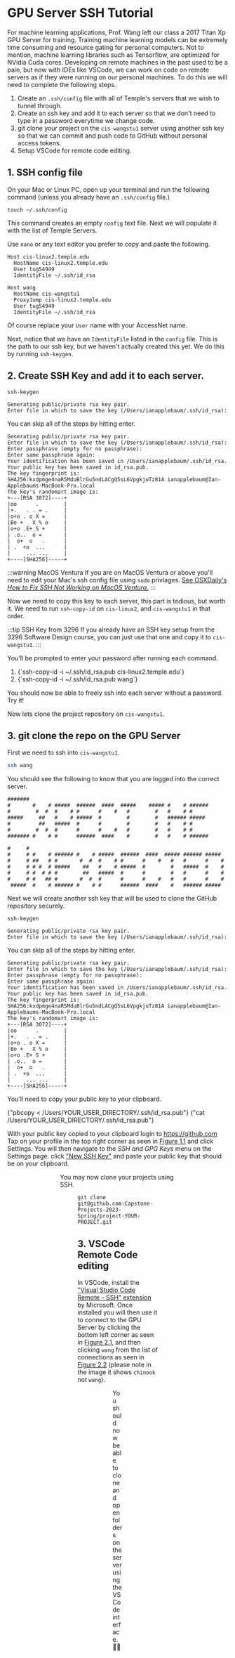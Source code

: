 
# GPU Server SSH Tutorial

For machine learning applications, Prof. Wang left our class a 2017 Titan Xp GPU Server for training. Training machine learning models can be extremely time consuming and resource gating for personal computers. Not to mention, machine learning libraries such as Tensorflow, are optimized for NVidia Cuda cores. Developing on remote machines in the past used to be a pain, but now with IDEs like VSCode, we can work on code on remote servers as if they were running on our personal machines. To do this we will need to complete the following steps.

1. Create an `.ssh/config` file with all of Temple's servers that we wish to tunnel through.
2. Create an ssh key and add it to each server so that we don't need to type in a password everytime we change code.
3. git clone your project on the `cis-wangstu1` server using another ssh key so that we can commit and push code to GitHub without personal access tokens.
4. Setup VSCode for remote code editing.

## 1. SSH config file

On your Mac or Linux PC, open up your terminal and run the following command (unless you already have an `.ssh/config` file.)

```
touch ~/.ssh/config
```

This command creates an empty `config` text file. Next we will populate it with the list of Temple Servers.

Use `nano` or any text editor you prefer to copy and paste the following.

```config
Host cis-linux2.temple.edu
  HostName cis-linux2.temple.edu
  User tug54949
  IdentityFile ~/.ssh/id_rsa

Host wang
  HostName cis-wangstu1
  ProxyJump cis-linux2.temple.edu
  User tug54949
  IdentityFile ~/.ssh/id_rsa
```

Of course replace your `User` name with your AccessNet name.

Next, notice that we have an `IdentityFile` listed in the `config` file. This is the path to our ssh key, but we haven't actually created this yet. We do this by running `ssh-keygen`.

## 2. Create SSH Key and add it to each server.

```shell
ssh-keygen
```

```shell title="save your key"
Generating public/private rsa key pair.
Enter file in which to save the key (/Users/ianapplebaum/.ssh/id_rsa):
```

You can skip all of the steps by hitting enter.

```shell title="successful creation of key"
Generating public/private rsa key pair.
Enter file in which to save the key (/Users/ianapplebaum/.ssh/id_rsa):
Enter passphrase (empty for no passphrase):
Enter same passphrase again:
Your identification has been saved in /Users/ianapplebaum/.ssh/id_rsa.
Your public key has been saved in id_rsa.pub.
The key fingerprint is:
SHA256:kxdpmge4naR5MduBlrGu5ndLACgQ5sL6VpgkjuTz81A ianapplebaum@Ian-Applebaums-MacBook-Pro.local
The key's randomart image is:
+---[RSA 3072]----+
|oo      .        |
|+.   . . = .     |
|o+o . o X =      |
|Bo +   X % o     |
|o+o .E+ S +      |
| .o..  o =       |
|  o+  o   .      |
| .  +o  ...      |
|     ... ...     |
+----[SHA256]-----+
```

:::warning MacOS Ventura
If you are on MacOS Ventura or above you'll need to edit your Mac's ssh config file using `sudo` privlages. [See OSXDaily's *How to Fix SSH Not Working on MacOS Ventura*.](https://osxdaily.com/2022/12/22/fix-ssh-not-working-macos-rsa-issue/)
:::

Now we need to copy this key to each server, this part is tedious, but worth it. We need to run `ssh-copy-id` on `cis-linux2`, and `cis-wangstu1` in that order.

:::tip SSH Key from 3296
If you already have an SSH key setup from the 3296 Software Design course, you can just use that one and copy it to `cis-wangstu1`.
:::

<p>You'll be prompted to enter your password after running each command.</p>
        <ol>
    <li>
        <CodeBlock language="bash"
        >
            {`ssh-copy-id -i ~/.ssh/id_rsa.pub cis-linux2.temple.edu`}
        </CodeBlock>
    </li>
    <li>
        <CodeBlock language="bash"
        >
            {`ssh-copy-id -i ~/.ssh/id_rsa.pub wang`}
        </CodeBlock>
    </li>
</ol>

You should now be able to freely ssh into each server without a password. Try it!

Now lets clone the project repository on `cis-wangstu1`.

## 3. git clone the repo on the GPU Server

First we need to ssh into `cis-wangstu1`.

```bash
ssh wang
```

You should see the following to know that you are logged into the correct server.

```
#######
#       #    # #####  ######  ####  #####    ##### #    # ######
#        #  #  #    # #      #    #   #        #   #    # #
#####     ##   #    # #####  #        #        #   ###### #####
#         ##   #####  #      #        #        #   #    # #
#        #  #  #      #      #    #   #        #   #    # #
####### #    # #      ######  ####    #        #   #    # ######

#     #
#     # #    # ###### #    # #####  ######  ####  ##### ###### #####
#     # ##   # #       #  #  #    # #      #    #   #   #      #    #
#     # # #  # #####    ##   #    # #####  #        #   #####  #    #
#     # #  # # #        ##   #####  #      #        #   #      #    #
#     # #   ## #       #  #  #      #      #    #   #   #      #    #
 #####  #    # ###### #    # #      ######  ####    #   ###### #####
```

Next we will create another ssh key that will be used to clone the GitHub repository securely.

```shell
ssh-keygen
```

```shell title="save your key"
Generating public/private rsa key pair.
Enter file in which to save the key (/Users/ianapplebaum/.ssh/id_rsa):
```

You can skip all of the steps by hitting enter.

```shell title="successful creation of key"
Generating public/private rsa key pair.
Enter file in which to save the key (/Users/ianapplebaum/.ssh/id_rsa):
Enter passphrase (empty for no passphrase):
Enter same passphrase again:
Your identification has been saved in /Users/ianapplebaum/.ssh/id_rsa.
Your public key has been saved in id_rsa.pub.
The key fingerprint is:
SHA256:kxdpmge4naR5MduBlrGu5ndLACgQ5sL6VpgkjuTz81A ianapplebaum@Ian-Applebaums-MacBook-Pro.local
The key's randomart image is:
+---[RSA 3072]----+
|oo      .        |
|+.   . . = .     |
|o+o . o X =      |
|Bo +   X % o     |
|o+o .E+ S +      |
| .o..  o =       |
|  o+  o   .      |
| .  +o  ...      |
|     ... ...     |
+----[SHA256]-----+
```

You'll need to copy your public key to your clipboard.



<Tabs>
    <TabItem value={1} label={"using pbcopy"}>
        <CodeBlock language="bash"
        >
            {"pbcopy < /Users/YOUR_USER_DIRECTORY/.ssh/id_rsa.pub"}
        </CodeBlock>
    </TabItem>
    <TabItem value={2} label={"using cat"}>
        <CodeBlock language="bash" title={"manually copy the output"}
        >
            {"cat /Users/YOUR_USER_DIRECTORY/.ssh/id_rsa.pub"}
        </CodeBlock>
    </TabItem>
</Tabs>

With your public key copied to your clipboard login to https://github.com
Tap on your profile in the top right corner as seen in [Figure 1.1](#figure-1) and click Settings. You will then navigate to the *SSH and GPG Keys* menu on the Settings page. click ["New SSH Key"](#figure-1--2) and paste your public key that should be on your clipboard.


<Figure src={navSettings} caption={"Figure 1.1 Navigate to Settings page."} id={"figure-1"} />
<Figure src={navToKeys} caption={"Figure 1.2 Navigate to SSH and GPG Keys."} id={"figure-1--2"} />
<Figure src={addImg} caption={"Figure 1.3 Paste SSH Key."} id={"figure-1--3"} />

You may now clone your projects using SSH.

<Figure src={clone} caption={"Figure 1.4 Clone the repository making sure that you selected the SSH tab."} id={"figure-1--4"} />

```
git clone git@github.com:Capstone-Projects-2023-Spring/project-YOUR-PROJECT.git
```

## 3. VSCode Remote Code editing

In VSCode, install the ["Visual Studio Code Remote – SSH" extension](https://marketplace.visualstudio.com/items?itemName=ms-vscode-remote.remote-ssh) by Microsoft. Once installed you will then use it to connect to the GPU Server by clicking the bottom left corner as seen in [Figure 2.1](#figure-2--1), and then clicking `wang` from the list of connections as seen in [Figure 2.2](#figure-2--2) (please note in the image it shows `chinook` not `wang`).


<Figure src={vsCodeConnectHost} caption="Figure 2.1 VSCode Connect to host button." id={"figure-2--1"}/>
<Figure src={vsCodeConnectChinook} caption="Figure 2.2 Connect to server." id={"figure-2--2"}/>

You should now be able to clone and open folders on the server using the VSCode interface. 👨‍💻

